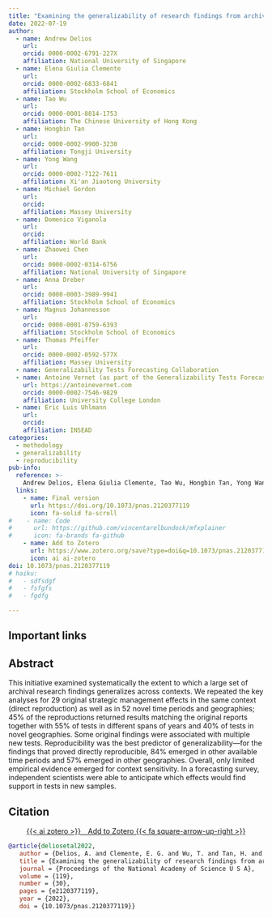 ```yaml
---
title: "Examining the generalizability of research findings from archival data"
date: 2022-07-19
author:
  - name: Andrew Delios
    url: 
    orcid: 0000-0002-6791-227X
    affiliation: National University of Singapore
  - name: Elena Giulia Clemente
    url: 
    orcid: 0000-0002-6833-6841
    affiliation: Stockholm School of Economics
  - name: Tao Wu
    url: 
    orcid: 0000-0001-8814-1753
    affiliation: The Chinese University of Hong Kong
  - name: Hongbin Tan
    url: 
    orcid: 0000-0002-9900-3230
    affiliation: Tongji University
  - name: Yong Wang
    url: 
    orcid: 0000-0002-7122-7611
    affiliation: Xi'an Jiaotong University
  - name: Michael Gordon
    url: 
    orcid: 
    affiliation: Massey University
  - name: Domenico Viganola
    url: 
    orcid: 
    affiliation: World Bank
  - name: Zhaowei Chen
    url: 
    orcid: 0000-0002-0314-6756
    affiliation: National University of Singapore
  - name: Anna Dreber
    url: 
    orcid: 0000-0003-3989-9941
    affiliation: Stockholm School of Economics
  - name: Magnus Johannesson
    url: 
    orcid: 0000-0001-8759-6393
    affiliation: Stockholm School of Economics
  - name: Thomas Pfeiffer
    url: 
    orcid: 0000-0002-0592-577X
    affiliation: Massey University
  - name: Generalizability Tests Forecasting Collaboration
  - name: Antoine Vernet (as part of the Generalizability Tests Forecasting Collaboration)
    url: https://antoinevernet.com
    orcid: 0000-0002-7546-9829
    affiliation: University College London
  - name: Eric Luis Uhlmann
    url: 
    orcid: 
    affiliation: INSEAD
categories:
  - methodology
  - generalizability
  - reproducibility
pub-info:
  reference: >-
    Andrew Delios, Elena Giulia Clemente, Tao Wu, Hongbin Tan, Yong Wang, Michael Gordonf, Domenico Viganola, Zhaowei Chen, Anna Dreber, Magnus Johannesson, Thomas Pfeiffer, <strong>Generalizability Tests Forecasting Collaboration</strong>, and Eric Luis Uhlmann, "Examining the generalizability of research findings from archival data," <em>PNAS</em> (2022), doi: <a href="https://doi.org/10.1073/pnas.2120377119"><code>10.1073/pnas.2120377119/</code></a>
  links:
    - name: Final version
      url: https://doi.org/10.1073/pnas.2120377119
      icon: fa-solid fa-scroll
#    - name: Code
#      url: https://github.com/vincentarelbundock/mfxplainer
#      icon: fa-brands fa-github
    - name: Add to Zotero
      url: https://www.zotero.org/save?type=doi&q=10.1073/pnas.2120377119
      icon: ai ai-zotero
doi: 10.1073/pnas.2120377119
# haiku:
#   - sdfsdgf
#   - fsfgfs
#   - fgdfg

---
```


## Important links

<!-- - [Paper (preprint)](https://discovery.ucl.ac.uk/id/eprint/10157025/3/Vernet_GnS%20Manuscript_RnR2_210622_cut.pdf) -->
<!-- - [GitHub repository](https://github.com/vincentarelbundock/mfxplainer) -->


## Abstract

This initiative examined systematically the extent to which a large set of archival research findings generalizes across contexts.
We repeated the key analyses for 29 original strategic management effects in the same context (direct reproduction) as well as in 52 novel time periods and geographies; 45% of the reproductions returned results matching the original reports together with 55% of tests in different spans of years and 40% of tests in novel geographies.
Some original findings were associated with multiple new tests.
Reproducibility was the best predictor of generalizability---for the findings that proved directly reproducible, 84% emerged in other available time periods and 57% emerged in other geographies.
Overall, only limited empirical evidence emerged for context sensitivity.
In a forecasting survey, independent scientists were able to anticipate which effects would find support in tests in new samples.


## Citation

<p class="buttons" style="text-align:center;">
<a class="btn btn-danger" target="_blank" href="https://www.zotero.org/save?type=doi&q=10.1073/pnas.2120377119">{{< ai zotero >}}&emsp;Add to Zotero {{< fa square-arrow-up-right >}}</a>
</p>

```bibtex
@article{deliosetal2022,
   author = {Delios, A. and Clemente, E. G. and Wu, T. and Tan, H. and Wang, Y. and Gordon, M. and Viganola, D. and Chen, Z. and Dreber, A. and Johannesson, M. and Pfeiffer, T. and Generalizability Tests Forecasting, Collaboration and Uhlmann, E. L.},
   title = {Examining the generalizability of research findings from archival data},
   journal = {Proceedings of the National Academy of Science U S A},
   volume = {119},
   number = {30},
   pages = {e2120377119},
   year = {2022},
   doi = {10.1073/pnas.2120377119}}
```


